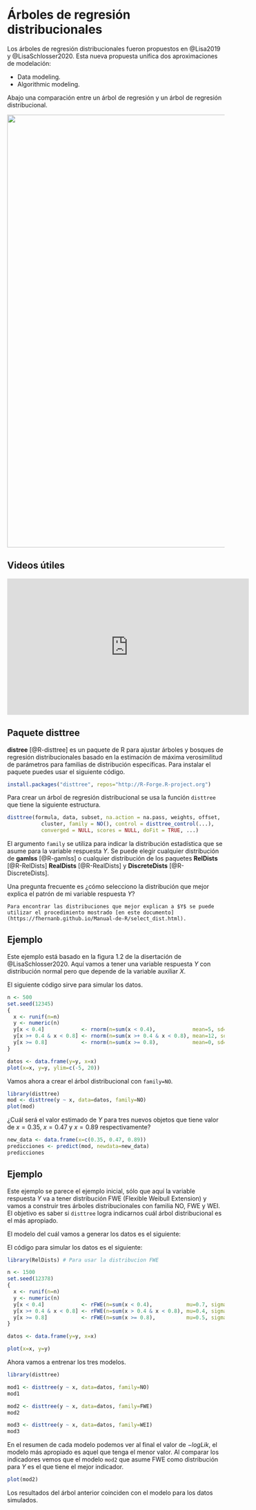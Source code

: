 # Árboles de regresión distribucionales {#arb-distri}
Los árboles de regresión distribucionales fueron propuestos en @Lisa2019 y @LisaSchlosser2020. Esta nueva propuesta unifica dos aproximaciones de modelación:

- Data modeling.
- Algorithmic modeling.

Abajo una comparación entre un árbol de regresión y un árbol de regresión distribucional.

<p align="center">
  <img src="images/arbol_vs_arboldistri.png" width="1000">
</p>

## Videos útiles  {-}

<p align="center">
<iframe width="560" height="315" src="https://www.youtube.com/embed/tzR9U-0j3s0" title="YouTube video player" frameborder="0" allow="accelerometer; autoplay; clipboard-write; encrypted-media; gyroscope; picture-in-picture; web-share" allowfullscreen></iframe>
</p>

## Paquete disttree  {-}

**distree** [@R-disttree] es un paquete de R para ajustar árboles y bosques de regresión distribucionales basado en la estimación de máxima verosimilitud de parámetros para familias de distribución específicas. Para instalar el paquete puedes usar el siguiente código.

```r
install.packages("disttree", repos="http://R-Forge.R-project.org")
```

Para crear un árbol de regresión distribucional se usa la función `disttree` que tiene la siguiente estructura.

```r
disttree(formula, data, subset, na.action = na.pass, weights, offset,
           cluster, family = NO(), control = disttree_control(...), 
           converged = NULL, scores = NULL, doFit = TRUE, ...)
```

El argumento `family` se utiliza para indicar la distribución estadística que se asume para la variable respuesta $Y$. Se puede elegir cualquier distribución de **gamlss** [@R-gamlss] o cualquier distribución de los paquetes **RelDists** [@R-RelDists] **RealDists** [@R-RealDists] y **DiscreteDists** [@R-DiscreteDists].

Una pregunta frecuente es ¿cómo selecciono la distribución que mejor explica el patrón de mi variable respuesta $Y$?

```block2
Para encontrar las distribuciones que mejor explican a $Y$ se puede utilizar el procedimiento mostrado [en este documento](https://fhernanb.github.io/Manual-de-R/select_dist.html).
```

## Ejemplo {-}

Este ejemplo está basado en la figura 1.2 de la disertación de @LisaSchlosser2020. Aquí vamos a tener una variable respuesta $Y$ con distribución normal pero que depende de la variable auxiliar $X$.

 \begin{equation*}
  Y = \begin{cases}
        N(\mu=5, \sigma=1)   \, \text{si $x < 0.4$,} \\
        N(\mu=12, \sigma=2)  \, \text{si $0.4 \leq x \leq 0.8$,} \\
        N(\mu=0, \sigma=0.5) \, \text{si $x > 0.8$}.
      \end{cases}
 \end{equation*}

El siguiente código sirve para simular los datos.

```r
n <- 500
set.seed(12345) 
{
  x <- runif(n=n)
  y <- numeric(n)
  y[x < 0.4]            <- rnorm(n=sum(x < 0.4),            mean=5, sd=1)
  y[x >+ 0.4 & x < 0.8] <- rnorm(n=sum(x >+ 0.4 & x < 0.8), mean=12, sd=2)
  y[x >= 0.8]           <- rnorm(n=sum(x >= 0.8),           mean=0, sd=0.5)
}

datos <- data.frame(y=y, x=x)
plot(x=x, y=y, ylim=c(-5, 20))
```

Vamos ahora a crear el árbol distribucional con `family=NO`.

```r
library(disttree)
mod <- disttree(y ~ x, data=datos, family=NO)
plot(mod)
```

¿Cuál será el valor estimado de $Y$ para tres nuevos objetos que tiene valor de $x=0.35$, $x=0.47$ y $x=0.89$ respectivamente?

```r
new_data <- data.frame(x=c(0.35, 0.47, 0.89))
predicciones <- predict(mod, newdata=new_data)
predicciones
```

## Ejemplo {-}
Este ejemplo se parece el ejemplo inicial, sólo que aquí la variable respuesta $Y$ va a tener distribución FWE (Flexible Weibull Extension) y vamos a construir tres árboles distribucionales con familia NO, FWE y WEI. El objetivo es saber si `disttree` logra indicarnos cuál árbol distribucional es el más apropiado.

El modelo del cuál vamos a generar los datos es el siguiente:

 \begin{equation*}
  Y = \begin{cases}
        FWE(\mu=0.7, \sigma=1)   \, \text{si $x < 0.4$,} \\
        FWE(\mu=0.4, \sigma=2)   \, \text{si $0.4 \leq x \leq 0.8$,} \\
        FWE(\mu=0.5, \sigma=0.5) \, \text{si $x > 0.8$}.
      \end{cases}
 \end{equation*}

El código para simular los datos es el siguiente:

```r
library(RelDists) # Para usar la distribucion FWE

n <- 1500
set.seed(12378)
{
  x <- runif(n=n)
  y <- numeric(n)
  y[x < 0.4]            <- rFWE(n=sum(x < 0.4),           mu=0.7, sigma=1)
  y[x >+ 0.4 & x < 0.8] <- rFWE(n=sum(x > 0.4 & x < 0.8), mu=0.4, sigma=2)
  y[x >= 0.8]           <- rFWE(n=sum(x >= 0.8),          mu=0.5, sigma=0.5)
}

datos <- data.frame(y=y, x=x)

plot(x=x, y=y)
```

Ahora vamos a entrenar los tres modelos.

```r
library(disttree)

mod1 <- disttree(y ~ x, data=datos, family=NO)
mod1

mod2 <- disttree(y ~ x, data=datos, family=FWE)
mod2

mod3 <- disttree(y ~ x, data=datos, family=WEI)
mod3
```

En el resumen de cada modelo podemos ver al final el valor de $-logLik$, el modelo más apropiado es aquel que tenga el menor valor. Al comparar los indicadores vemos que el modelo `mod2` que asume FWE como distribución para $Y$ es el que tiene el mejor indicador.

```r
plot(mod2)
```

Los resultados del árbol anterior coinciden con el modelo para los datos simulados.

 \begin{equation*}
  Y = \begin{cases}
        FWE(\mu=0.7, \sigma=1)   \, \text{si $x < 0.4$,} \\
        FWE(\mu=0.4, \sigma=2)   \, \text{si $0.4 \leq x \leq 0.8$,} \\
        FWE(\mu=0.5, \sigma=0.5) \, \text{si $x > 0.8$}.
      \end{cases}
 \end{equation*}
